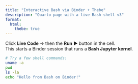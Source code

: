 ```yaml
---
title: "Interactive Bash via Binder + Thebe"
description: "Quarto page with a live Bash shell v3"
format:
  html:
    thebe: true
---
```



Click **Live Code** → then the **Run** ▶️ button in the cell.  
This starts a Binder session that runs a **Bash Jupyter kernel**.

```bash
# Try a few shell commands:
uname -a
pwd
ls -la
echo "Hello from Bash on Binder!"
```

